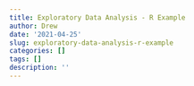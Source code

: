 ```yaml
---
title: Exploratory Data Analysis - R Example
author: Drew
date: '2021-04-25'
slug: exploratory-data-analysis-r-example
categories: []
tags: []
description: ''
---
```

